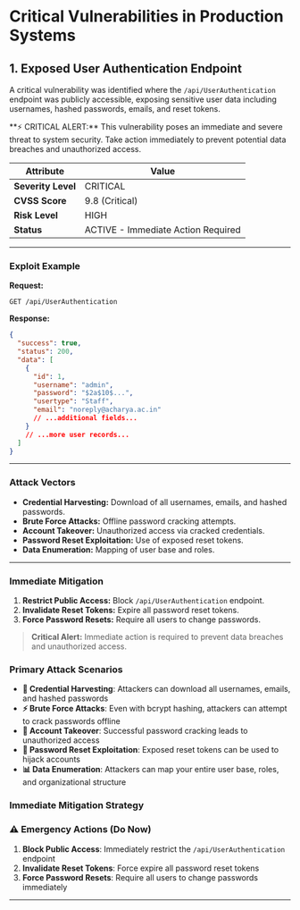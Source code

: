 
# Critical Vulnerabilities in Production Systems

## 1. Exposed User Authentication Endpoint

A critical vulnerability was identified where the `/api/UserAuthentication` endpoint was publicly accessible, exposing sensitive user data including usernames, hashed passwords, emails, and reset tokens.

<Callout type="error">
  **⚡ CRITICAL ALERT:** This vulnerability poses an immediate and severe threat to system security.
  Take action immediately to prevent potential data breaches and unauthorized access.
</Callout>

| Attribute          | Value                              |
| ------------------ | ---------------------------------- |
| **Severity Level** | CRITICAL                           |
| **CVSS Score**     | 9.8 (Critical)                     |
| **Risk Level**     | HIGH                               |
| **Status**         | ACTIVE - Immediate Action Required |

---

### Exploit Example

**Request:**

```http
GET /api/UserAuthentication
```

**Response:**

```json
{
  "success": true,
  "status": 200,
  "data": [
    {
      "id": 1,
      "username": "admin",
      "password": "$2a$10$...",
      "usertype": "Staff",
      "email": "noreply@acharya.ac.in"
      // ...additional fields...
    }
    // ...more user records...
  ]
}
```

---

### Attack Vectors

- **Credential Harvesting:** Download of all usernames, emails, and hashed passwords.
- **Brute Force Attacks:** Offline password cracking attempts.
- **Account Takeover:** Unauthorized access via cracked credentials.
- **Password Reset Exploitation:** Use of exposed reset tokens.
- **Data Enumeration:** Mapping of user base and roles.

---

### Immediate Mitigation

1. **Restrict Public Access:** Block `/api/UserAuthentication` endpoint.
2. **Invalidate Reset Tokens:** Expire all password reset tokens.
3. **Force Password Resets:** Require all users to change passwords.

> **Critical Alert:** Immediate action is required to prevent data breaches and unauthorized access.

### Primary Attack Scenarios

- **🔐 Credential Harvesting**: Attackers can download all usernames, emails, and hashed passwords
- **⚡ Brute Force Attacks**: Even with bcrypt hashing, attackers can attempt to crack passwords offline
- **👤 Account Takeover**: Successful password cracking leads to unauthorized access
- **🔑 Password Reset Exploitation**: Exposed reset tokens can be used to hijack accounts
- **📊 Data Enumeration**: Attackers can map your entire user base, roles, and organizational structure

### Immediate Mitigation Strategy

### ⚠️ Emergency Actions (Do Now)

1. **Block Public Access**: Immediately restrict the `/api/UserAuthentication` endpoint
2. **Invalidate Reset Tokens**: Force expire all password reset tokens
3. **Force Password Resets**: Require all users to change passwords immediately

---
